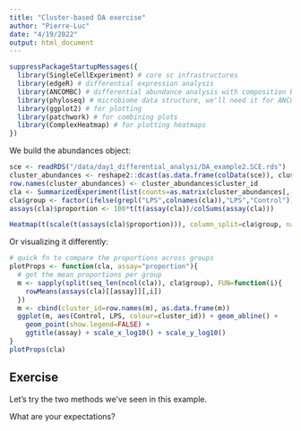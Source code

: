 ```yaml
---
title: "Cluster-based DA exercise"
author: "Pierre-Luc"
date: "4/19/2022"
output: html_document
---
```


```r
suppressPackageStartupMessages({
  library(SingleCellExperiment) # core sc infrastructures
  library(edgeR) # differential expression analysis
  library(ANCOMBC) # differential abundance analysis with composition bias
  library(phyloseq) # microbiome data structure, we'll need it for ANCOMBC
  library(ggplot2) # for plotting
  library(patchwork) # for combining plots
  library(ComplexHeatmap) # for plotting heatmaps
})
```

We build the abundances object:

```r
sce <- readRDS("/data/day1_differential_analysi/DA_example2.SCE.rds")
cluster_abundances <- reshape2::dcast(as.data.frame(colData(sce)), cluster_id~sample_id)
row.names(cluster_abundances) <- cluster_abundances$cluster_id
cla <- SummarizedExperiment(list(counts=as.matrix(cluster_abundances[,-1])))
cla$group <- factor(ifelse(grepl("LPS",colnames(cla)),"LPS","Control"))
assays(cla)$proportion <- 100*t(t(assay(cla))/colSums(assay(cla)))

Heatmap(t(scale(t(assays(cla)$proportion))), column_split=cla$group, name="scaled %")
```

Or visualizing it differently:

```r
# quick fn to compare the proportions across groups
plotProps <- function(cla, assay="proportion"){
  # get the mean proportions per group
  m <- sapply(split(seq_len(ncol(cla)), cla$group), FUN=function(i){
    rowMeans(assays(cla)[[assay]][,i])
  })
  m <- cbind(cluster_id=row.names(m), as.data.frame(m))
  ggplot(m, aes(Control, LPS, colour=cluster_id)) + geom_abline() + 
    geom_point(show.legend=FALSE) + 
    ggtitle(assay) + scale_x_log10() + scale_y_log10()
}
plotProps(cla)
```

## Exercise

Let's try the two methods we've seen in this example.

What are your expectations?
